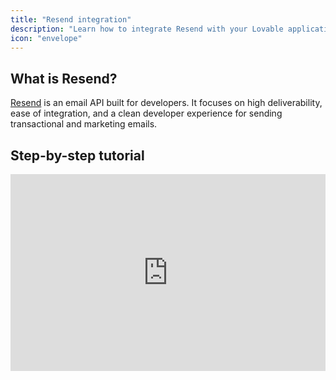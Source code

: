 ```yaml
---
title: "Resend integration"
description: "Learn how to integrate Resend with your Lovable application"
icon: "envelope"
---
```


## What is Resend?

[Resend](https://resend.com/emails) is an email API built for developers. It focuses on high deliverability, ease of integration, and a clean developer experience for sending transactional and marketing emails.

## Step-by-step tutorial

<iframe width="100%" height="315" src="https://www.youtube.com/embed/5ZL744_Wxjo?si=qrKlOL_1fAnz7rgc" title="YouTube video player" frameborder="0" allow="accelerometer; autoplay; clipboard-write; encrypted-media; gyroscope; picture-in-picture; web-share" referrerpolicy="strict-origin-when-cross-origin" allowfullscreen />

This tutorial walks you through building a fully functional CRM in under an hour—complete with lead collection, email confirmation, newsletter subscription, and an internal admin dashboard. You'll use:

- **Lovable**: to generate the front end and backend logic.
- **Supabase**: for secure data storage and authentication.
- **Resend**: to automate and track transactional \+ marketing emails.

Let’s get started.

<Steps>
  <Step title="Create a Landing Page with a Contact Form">
    Use Lovable's AI to quickly generate a landing page for your product or service.

    **Instructions:**

    <Steps>
      <Step title="New Lovable Project">
        Create a new Lovable project.
      </Step>
      <Step title="Prompt:">
        <Info>
          Create a SaaS landing page with a contact form collecting name, email, and message.
        </Info>
        ![Landing Page Lovable Project Pn](/images/landing-page-lovable-project.png)
      </Step>
      <Step title="Inspect the generated code">
        Inspect the generated code or use the select tool to tweak elements.
      </Step>
      <Step title="Add input validation">
        Add input validation and a `message` field for better user experience.

        ![Email Resend Form Pn](/images/email-resend-form.png)
      </Step>
    </Steps>
  </Step>
  <Step title="Store Form Submissions in Supabase">
    Supabase acts as your secure backend database.

    <Steps>
      <Step title="Supabase account">
        Create a free Supabase account and a new project.
      </Step>
      <Step title="API Key">
        In Lovable, connect your Supabase project using the API key.

        ![Supabase Resend Email Pn](/images/supabase-resend-email.png)
      </Step>
      <Step title="Create a `contacts` table with:">
        - `id`: UUID, primary key
        - `name`: text
        - `email`: text
        - `message`: text
        - `created_at`: timestamp
      </Step>
      <Step title="Submission logic">
        Modify the form submission logic to insert data into Supabase.
      </Step>
      <Step title="RLS">
        Apply Supabase Row-Level Security (RLS) to restrict access to only authenticated users.
      </Step>
    </Steps>
  </Step>
  <Step title="Send Confirmation Emails via Resend">
    Set up [Resend]() to send automated confirmation emails every time a lead submits the form.

    <Steps>
      <Step title="Sign up at Resend">
        Sign up at [Resend](https://resend.com) and verify your custom domain.

        - You’ll be asked to update your DNS records (TXT, MX).
        - Use subdomains like `updates.domain.com` to manage email reputation better.
      </Step>
      <Step title="API Key">
        Integrate the API key in Lovable via environment settings or backend function.
      </Step>
      <Step title="SDK">
        Use Resend’s SDK to send a confirmation email on form submission.

        ![Confirmation Email Submission Resend Pn](/images/confirmation-email-submission-resend.png)
      </Step>
      <Step title="Optional: React Email">
        Use [React Email](https://react.email) (also by Resend) to customize the look and feel of your emails with reusable components.

        ![Customize Email Resend Pn](/images/customize-email-resend.png)
      </Step>
    </Steps>
  </Step>
  <Step title="Build a Secure Admin Dashboard">
    Allow only authenticated users to view and manage leads.

    <Steps>
      <Step title="Admin route">
        Create an `/admin` route in Lovable.
      </Step>
      <Step title="Supabase Authentication">
        Enable Supabase authentication with email/password login.
      </Step>
      <Step title="Contacts">
        Display the `contacts` table with columns:

        - Name
        - Email
        - Message preview
        - Submission date
      </Step>
      <Step title="Full contact detail">
        Add a detail pane (e.g., a sliding panel) showing full contact details when a row is clicked.

        ![Crm Resend Email Pn](/images/crm-resend-email.png)
      </Step>
      <Step title="Redirect logic">
        Add redirect logic so unauthenticated users are routed to `/login`.
      </Step>
    </Steps>
  </Step>
  <Step title="Enable Custom Email Replies from Admin">
    Allow your team to send personalized follow-ups.

    <Steps>
      <Step title="Contact detail pane">
        In the contact detail pane, add a **text field** and **predefined templates** (e.g., "Thanks for signing up\!").

      </Step>
      <Step title="Add send button">
        Add a **send button** wired to Resend.
      </Step>
      <Step title="Store sent messages">
        Store each sent message in a `sent_emails` table in Supabase:

        - `contact_id`
        - `subject`
        - `body`
        - `sent_at`

        This gives you a searchable log of all follow-ups.
      </Step>
    </Steps>
  </Step>
  <Step title="Add a Newsletter Subscription Form">
    Use Resend’s **Audiences** to manage subscribers and send broadcast emails.

    ![Subscription Newsletter Resend Pn](/images/subscription-newsletter-resend.png)

    <Steps>
      <Step title="Add new form">
        Add a new form on your landing page for newsletter signup.
      </Step>
      <Step title="Resend contact">
        When submitted:

        - Create a Resend contact via the API
        - (Optional) Store the contact locally in Supabase as well

      </Step>
      <Step title="Design">
        Use Resend’s broadcast email UI to design and send newsletters.

        - Built-in unsubscribe logic
        - Performance insights (open rates, delivery status)
      </Step>
      <Step title="Compliance check!">
        For compliance (e.g. GDPR), consider implementing a **double opt-in** flow.
      </Step>
    </Steps>
  </Step>
  <Step title="BONUS: Connecting Resend to Supabase Auth">
    ![Send Batch Emails Gdpr Resend Pn](/images/send-batch-emails-gdpr-resend.png)
    Want to improve Supabase's default email auth (which limits you to 4 emails/hour)?

    <Steps>
      <Step title="Resend supabase">
        Go to [Resend’s Supabase integration](https://resend.com/integrations/supabase).
      </Step>
      <Step title="Authentication">
        Authenticate with your Supabase project.
      </Step>
      <Step title="Domain setup">
        Choose your domain and sender name/email.
      </Step>
      <Step title="SMTP">
        Resend automatically sets up SMTP and replaces Supabase’s default email system.
      </Step>
      <Step title="Customization">
        You can now customize auth email templates from the Supabase dashboard.
        
      </Step>
    </Steps>
  </Step>
  <Step title="Final Touches & Best Practices">
    ![Audience Resend Pn](/images/audience-resend.png)
    - **Error Handling**: Lovable might show build errors that are false positives. Always test your functionality live.
    - **Reverting with Supabase**: If reverting code in Lovable, remember to manually delete associated Supabase policies or migrations—they're not rolled back automatically.
    - **Deliverability Tips**:
      - Use subdomains to isolate reputation.
      - Always include a plain text version of your email.
      - Monitor email performance with Resend's insights dashboard.
  </Step>
  <Step title="You're Done! 🎉">
    In less than an hour, you’ve built a modern CRM with:

    - A landing page and contact form
    - Database-powered lead storage
    - Automated email confirmations
    - Admin dashboard for lead management
    - Custom email replies
    - Newsletter broadcasts
    - Auth and email verification
  </Step>
</Steps>

## Want to go further?

- Add support for **scheduled emails** via Supabase cron jobs
- Build **automation flows** to trigger emails based on lead stages
- Style your UI for better brand trust and conversion

## Resend integration FAQ

<AccordionGroup>
  <Accordion title="What is Resend?">
    Resend is an email API built for developers. It focuses on high deliverability, ease of integration, and a clean developer experience for sending transactional and marketing emails.
  </Accordion>
  <Accordion title="Do I need a paid Resend plan to follow this tutorial?">
    No. You can complete the entire CRM setup using **Resend’s free tier**, which supports sending emails from a verified domain and up to 3,000 contacts for marketing emails.
  </Accordion>
  <Accordion title="How do I verify a domain in Resend?">
    Go to Resend → **Domains** → Add your domain. You’ll be given DNS records (TXT, MX) to add via your DNS provider (e.g., Cloudflare, Namecheap). Once added, click **Verify**.

    <Tip>
      Use a subdomain like `updates.yourdomain.com` to isolate your email reputation.
    </Tip>
  </Accordion>
  <Accordion title="Why are my Resend emails going to spam?">
    There are a few common reasons:

    - You haven’t verified your domain
    - Your email lacks a plain-text version
    - You’re sending from a generic sender like `onboarding@resend.dev`
    - You’re not following best practices (e.g., missing unsubscribe links in marketing emails)

    Use Resend’s **Deliverability Insights** panel to get actionable tips.
  </Accordion>
  <Accordion title="Can I customize the design of the emails I send?">
    Yes. Use [React Email](https://react.email/)—an open-source library by the Resend team—to design styled, responsive emails with React components.
  </Accordion>
  <Accordion title="Does Resend support marketing emails or only transactional?">
    Resend supports **both**:

    - **Transactional emails** (confirmation, reset, notifications) using the API or SDK.
    - **Marketing emails** via the **Broadcast** feature and **Audiences**.

    You can create, preview, and track campaigns from the dashboard.
  </Accordion>
  <Accordion title="How do I manage newsletter subscribers in Resend?">
    Use **Audiences**:

    - Add contacts manually, via CSV, or programmatically using the API.
    - Each Audience has a unique ID you can use to associate subscriptions.
    - Users can unsubscribe automatically via Resend’s built-in unsubscribe link.
  </Accordion>
  <Accordion title="Can I set up double opt-in for newsletters?">
    Not by default, but you can implement it manually:

    1. On form submission, send an initial confirmation email.
    2. Ask users to click a link.
    3. On click, confirm their subscription and add them to your Resend audience.
  </Accordion>
  <Accordion title="Can I schedule or automate email flows in Resend?">
    Not yet. Resend doesn’t currently support drip campaigns or automated sequences.

    <Tip>
      Workaround:

      Use **Supabase Cron Jobs** to schedule tasks that trigger Resend emails at set intervals.
    </Tip>
  </Accordion>
  <Accordion title="How do I connect Resend to Supabase Auth?">
    Use the official Supabase Integration by Resend:

    1. Authenticate with your Supabase project.
    2. Provide a domain and sender name.
    3. Resend automatically configures your Supabase auth emails to use your Resend account.
  </Accordion>
  <Accordion title="How does Resend handle unsubscribes?">
    Resend automatically processes unsubscribes:

    - You must include an unsubscribe link in broadcast emails.
    - When a user unsubscribes, they are removed from the selected audience.
    - This is required for email compliance (e.g., CAN-SPAM, GDPR).
  </Accordion>
</AccordionGroup>
